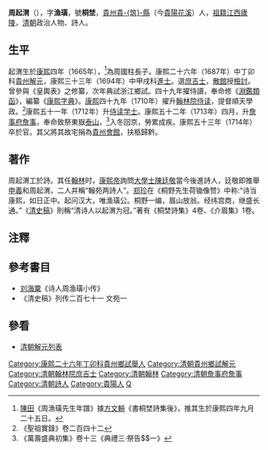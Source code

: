 {{明清人物信息框
| 姓名 = 周起渭
| 原名 =
| 圖片名稱= 周起渭.png
| 圖片大小 = 220px
| 圖片說明 = 《清代贵州名贤像传》之周起渭像
| 最高職務 = 詹事府詹事
| 國家 = 大清
| 爵位 =
| 籍貫 = [[貴州|貴州]][[貴筑|貴-{筑}-縣]]
| 族裔 = 漢族
| 旗籍 = 
| 字號 = 字漁璜，號桐埜
| 諡號 = 
| 出生日期 = 康熙四年（1665年）
| 出生地點 = [[貴州|貴州]][[貴筑|貴-{筑}-縣]]
| 逝世日期 = 康熙五十三年（1714年）
| 逝世地點 = [[北京|京師]]
| 墓葬 =
| 配偶 =
| 親屬 = （父）[[周國柱|周國柱]]
| 出身 = 
*康熙二十六年丁卯科貴州鄉試第一名舉人
*康熙三十三年甲戌科同進士出身
| 經歷 = 
| 著作 =
}}
'''周起渭'''（{{bd|1665年||1714年|catIdx=Z周}}），字'''漁璜'''，號'''桐埜'''，[[貴州|貴州]][[貴筑|貴-{筑}-縣]]（今[[貴陽|貴陽]][[花溪|花溪]]）人，[[祖籍|祖籍]][[江西|江西]][[廬陵|廬陵]]，[[清朝|清朝]]政治人物、詩人。

==生平==
起渭生於[[康熙|康熙]]四年（1665年），<ref>[[陳田|陳田]]《周漁璜先生年譜》據[[方文輈|方文輈]]《書桐埜詩集後》，推其生於康熙四年九月二十五日。</ref>為周國柱長子。康熙二十六年（1687年）中丁卯科[[貴州|貴州]][[解元|解元]]，康熙三十三年（1694年）中甲戌科[[進士|進士]]。選[[庶吉士|庶吉士]]，[[散館|散館]]授[[檢討|檢討]]。曾參與《皇輿表》之修纂，次年典試浙江鄉試。四十九年擢侍讀，奉命修《[[淵鑑類函|淵鑑類函]]》，編纂《[[康熙字典|康熙字典]]》。[[康熙|康熙]]四十九年（1710年）擢升[[翰林院侍读|翰林院侍读]]，提督順天學政。<ref>《聖祖實錄》卷二百四十二</ref>康熙五十一年（1712年）升[[侍读学士|侍读学士]]。康熙五十二年（1713年）四月，升[[詹事府|詹事府]][[詹事|詹事]]，奉命致祭東嶽[[泰山|泰山]]，<ref>《萬壽盛典初集》卷十三《典禮三·祭告$$一》</ref>入冬回京，勞累成疾。康熙五十三年（1714年）卒於官。其父將其故宅捐為[[貴州|貴州]][[會館|會館]]，扶柩歸黔。

==著作==
周起渭工於詩。其任[[翰林|翰林]]时，[[康熙帝|康熙帝]]詢問[[大學士|大學士]][[陳廷敬|陳廷敬]]當今後進詩人，廷敬即推舉[[申義|申義]]和周起渭，二人并稱“翰苑两詩人”。[[郑珍|郑珍]]在《桐野先生荷锄像赞》中称:“诗当康熙，如日正中。起问汉大，唯渔璜公。桐野一编，眉山放翁。经纬宫商，继盛长通。”《[[清史稿|清史稿]]》則稱“清诗人以起渭为冠。”著有《桐埜詩集》4卷、《介眉集》1卷。

==注釋==
{{reflist}}

==參考書目==
*[[刘海粟|刘海粟]]《诗人周渔璜小传》
*《清史稿》列传二百七十一 文苑一

==參看==
*[[清朝解元列表|清朝解元列表]]

{{康熙三十三年甲戌科殿試金榜}}
{{DEFAULTSORT:Zhou周}}
[[Category:康熙二十六年丁卯科貴州鄉試舉人|Category:康熙二十六年丁卯科貴州鄉試舉人]]
[[Category:清朝貴州鄉試解元|Category:清朝貴州鄉試解元]]
[[Category:清朝翰林院庶吉士|Category:清朝翰林院庶吉士]]
[[Category:清朝翰林|Category:清朝翰林]]
[[Category:清朝詹事府詹事|Category:清朝詹事府詹事]]
[[Category:清朝詩人|Category:清朝詩人]]
[[Category:貴陽人|Category:貴陽人]]
[[Category:周姓|Q]]